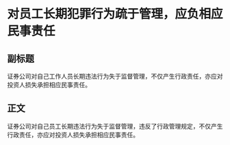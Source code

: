 # 对员工长期犯罪行为疏于管理，应负相应民事责任
## 副标题
证券公司对自己工作人员长期违法行为失于监督管理，不仅产生行政责任，亦应对投资人损失承担相应民事责任。
## 正文
证券公司对自己员工长期违法行为失于监督管理，违反了行政管理规定，不仅产生行政责任，亦应对投资人损失承担相应民事责任。